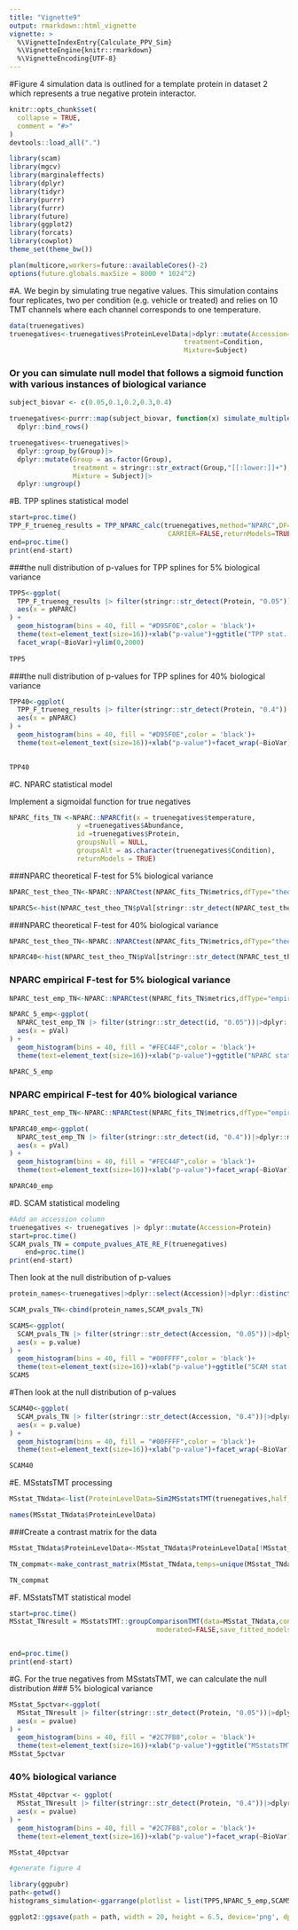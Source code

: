 ```yaml
---
title: "Vignette9"
output: rmarkdown::html_vignette
vignette: >
  %\VignetteIndexEntry{Calculate_PPV_Sim}
  %\VignetteEngine{knitr::rmarkdown}
  %\VignetteEncoding{UTF-8}
---
```

#Figure 4 simulation data is outlined for a template protein in dataset 2 which represents a true negative protein interactor.
```r
knitr::opts_chunk$set(
  collapse = TRUE,
  comment = "#>"
)
devtools::load_all(".")
```

```r
library(scam)
library(mgcv)
library(marginaleffects)
library(dplyr)
library(tidyr)
library(purrr)
library(furrr)
library(future)
library(ggplot2)
library(forcats)
library(cowplot)
theme_set(theme_bw())

plan(multicore,workers=future::availableCores()-2)
options(future.globals.maxSize = 8000 * 1024^2)
```

#A.  We begin by simulating true negative values. This simulation contains four replicates, two per condition (e.g. vehicle or treated) and relies on 10 TMT channels where each channel corresponds to one temperature. 

```r
data(truenegatives)
truenegatives<-truenegatives$ProteinLevelData|>dplyr::mutate(Accession=Protein,
                                            treatment=Condition,
                                            Mixture=Subject)
```
### Or you can simulate null model that follows a sigmoid function with various instances of biological variance
```r
subject_biovar <- c(0.05,0.1,0.2,0.3,0.4)

truenegatives<-purrr::map(subject_biovar, function(x) simulate_multiple_null_sigmoids(n=4, error_sd = 0.05, subject_sd = x)$simdata)|>
  dplyr::bind_rows()

truenegatives<-truenegatives|>
  dplyr::group_by(Group)|>
  dplyr::mutate(Group = as.factor(Group),
                treatment = stringr::str_extract(Group,"[[:lower:]]+"),
                Mixture = Subject)|>
  dplyr::ungroup()

```
#B. TPP splines statistical model
```r
start=proc.time()
TPP_F_trueneg_results = TPP_NPARC_calc(truenegatives,method="NPARC",DF=5,temps=set_temps(10,unique(truenegatives$temperature)),
                                        CARRIER=FALSE,returnModels=TRUE,filters=FALSE,NORM = FALSE)
end=proc.time()
print(end-start)
```

###the null distribution of p-values for TPP splines for 5% biological variance

```r
TPP5<-ggplot(
  TPP_F_trueneg_results |> filter(stringr::str_detect(Protein, "0.05"))|>dplyr::mutate(BioVar= "% of biovar = 5"),
  aes(x = pNPARC)
) +
  geom_histogram(bins = 40, fill = "#D95F0E",color = 'black')+
  theme(text=element_text(size=16))+xlab("p-value")+ggtitle("TPP stat. model")+
  facet_wrap(~BioVar)+ylim(0,2000)
  
TPP5
```
###the null distribution of p-values for TPP splines for 40% biological variance

```r
TPP40<-ggplot(
  TPP_F_trueneg_results |> filter(stringr::str_detect(Protein, "0.4"))|>dplyr::mutate(BioVar= "% of biovar = 40"),
  aes(x = pNPARC)
) +
  geom_histogram(bins = 40, fill = "#D95F0E",color = 'black')+
  theme(text=element_text(size=16))+xlab("p-value")+facet_wrap(~BioVar)+ylim(0,2000)
  

TPP40
```
  
#C. NPARC statistical model

Implement a sigmoidal function for true negatives

```r
NPARC_fits_TN <-NPARC::NPARCfit(x = truenegatives$temperature,
                 y =truenegatives$Abundance,
                 id =truenegatives$Protein,
                 groupsNull = NULL,
                 groupsAlt = as.character(truenegatives$Condition),
                 returnModels = TRUE)
```

###NPARC theoretical F-test for 5% biological variance

```r
NPARC_test_theo_TN<-NPARC::NPARCtest(NPARC_fits_TN$metrics,dfType="theoretical")

NPARC5<-hist(NPARC_test_theo_TN$pVal[stringr::str_detect(NPARC_test_theo_TN$id,"0.05")],breaks=40,xlab = "p-values",col="#FEC44F",cex.lab = 2,cex.axis=2,main="NPARC stat. model")
```
###NPARC theoretical F-test for 40% biological variance

```r
NPARC_test_theo_TN<-NPARC::NPARCtest(NPARC_fits_TN$metrics,dfType="theoretical")

NPARC40<-hist(NPARC_test_theo_TN$pVal[stringr::str_detect(NPARC_test_theo_TN$id,".4")],breaks=40,xlab = "p-values",col="#FEC44F",cex.lab = 2,cex.axis=2,main="")
```

### NPARC empirical F-test for 5% biological variance

```r

NPARC_test_emp_TN<-NPARC::NPARCtest(NPARC_fits_TN$metrics,dfType="empirical")

NPARC_5_emp<-ggplot(
  NPARC_test_emp_TN |> filter(stringr::str_detect(id, "0.05"))|>dplyr::mutate(BioVar= "% of biovar = 5"),
  aes(x = pVal)
) +
  geom_histogram(bins = 40, fill = "#FEC44F",color = 'black')+
  theme(text=element_text(size=16))+xlab("p-value")+ggtitle("NPARC stat. model")+facet_wrap(~BioVar)+ylim(0,80)

NPARC_5_emp
```


### NPARC empirical F-test for 40% biological variance

```r

NPARC_test_emp_TN<-NPARC::NPARCtest(NPARC_fits_TN$metrics,dfType="empirical")

NPARC40_emp<-ggplot(
  NPARC_test_emp_TN |> filter(stringr::str_detect(id, "0.4"))|>dplyr::mutate(BioVar= "% of biovar = 40"),
  aes(x = pVal)
) +
  geom_histogram(bins = 40, fill = "#FEC44F",color = 'black')+
  theme(text=element_text(size=16))+xlab("p-value")+facet_wrap(~BioVar)+ylim(0,80)

NPARC40_emp

```


#D. SCAM statistical modeling

```r
#Add an accession column
truenegatives <- truenegatives |> dplyr::mutate(Accession=Protein)
start=proc.time()
SCAM_pvals_TN = compute_pvalues_ATE_RE_F(truenegatives)
    end=proc.time()
print(end-start)
```

Then look at the null distribution of p-values

```r
protein_names<-truenegatives|>dplyr::select(Accession)|>dplyr::distinct()

SCAM_pvals_TN<-cbind(protein_names,SCAM_pvals_TN)

SCAM5<-ggplot(
  SCAM_pvals_TN |> filter(stringr::str_detect(Accession, "0.05"))|>dplyr::mutate(BioVar= "% of biovar = 5"),
  aes(x = p.value)
) +
  geom_histogram(bins = 40, fill = "#00FFFF",color = 'black')+
  theme(text=element_text(size=16))+xlab("p-value")+ggtitle("SCAM stat. model")+facet_wrap(~BioVar)+ylim(0,80)
SCAM5

```

#Then look at the null distribution of p-values

```r
SCAM40<-ggplot(
  SCAM_pvals_TN |> filter(stringr::str_detect(Accession, "0.4"))|>dplyr::mutate(BioVar= "% of biovar = 40"),
  aes(x = p.value)
) +
  geom_histogram(bins = 40, fill = "#00FFFF",color = 'black')+
  theme(text=element_text(size=16))+xlab("p-value")+facet_wrap(~BioVar)+ylim(0,80)

SCAM40
```
#E. MSstatsTMT processing
```r
MSstat_TNdata<-list(ProteinLevelData=Sim2MSstatsTMT(truenegatives,half_temp_grid = FALSE))

names(MSstat_TNdata$ProteinLevelData)
```

###Create a contrast matrix for the data

```r
MSstat_TNdata$ProteinLevelData<-MSstat_TNdata$ProteinLevelData[!MSstat_TNdata$ProteinLevelData$Channel=="126",]

TN_compmat<-make_contrast_matrix(MSstat_TNdata,temps=unique(MSstat_TNdata$ProteinLevelData$temperature))

TN_compmat
```

#F. MSstatsTMT statistical model

```r
start=proc.time()
MSstat_TNresult = MSstatsTMT::groupComparisonTMT(data=MSstat_TNdata,contrast.matrix=TN_compmat,remove_norm_channel = TRUE,
                                     moderated=FALSE,save_fitted_models = FALSE,use_log_file = FALSE)$ComparisonResult


end=proc.time()
print(end-start)

```

#G. For the true negatives from MSstatsTMT, we can calculate the null distribution
### 5% biological variance

```r
MSstat_5pctvar<-ggplot(
  MSstat_TNresult |> filter(stringr::str_detect(Protein, "0.05"))|>dplyr::mutate(BioVar= "% of biovar = 5"),
  aes(x = pvalue)
) +
  geom_histogram(bins = 40, fill = "#2C7FB8",color = 'black')+
  theme(text=element_text(size=16))+xlab("p-value")+ggtitle("MSstatsTMT stat. model")+facet_wrap(~BioVar)+ylim(0,80)
MSstat_5pctvar

```
### 40% biological variance
```r
MSstat_40pctvar <- ggplot(
  MSstat_TNresult |> filter(stringr::str_detect(Protein, "0.4"))|>dplyr::mutate(BioVar= "% of biovar = 40"),
  aes(x = pvalue)
) +
  geom_histogram(bins = 40, fill = "#2C7FB8",color = 'black')+
  theme(text=element_text(size=16))+xlab("p-value")+facet_wrap(~BioVar)+ylim(0,80)

MSstat_40pctvar
```
```r
#generate figure 4

library(ggpubr)
path<-getwd()
histograms_simulation<-ggarrange(plotlist = list(TPP5,NPARC_5_emp,SCAM5,MSstat_5pctvar,TPP40,NPARC40_emp,SCAM40,MSstat_40pctvar),nrow=2,ncol=4)

ggplot2::ggsave(path = path, width = 20, height = 6.5, device='png', dpi=600, filename = "Figure4.png")
```
